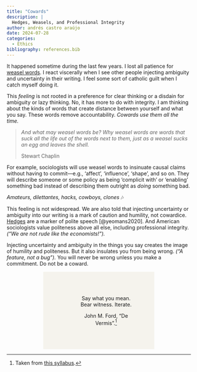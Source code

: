 ```yaml
---
title: "Cowards"
description: |
  Hedges, Weasels, and Professional Integrity
author: andrés castro araújo
date: 2024-07-28
categories:
  - Ethics
bibliography: references.bib
---
```


It happened sometime during the last few years. I lost all patience for [weasel words](https://en.wikipedia.org/wiki/Weasel_word). I react viscerally when I see other people injecting ambiguity and uncertainty in their writing. I feel some sort of catholic guilt when I catch myself doing it.

This *feeling* is not rooted in a preference for clear thinking or a disdain for ambiguity or lazy thinking. No, it has more to do with integrity. I am thinking about the kinds of words that create distance between yourself and what you say. These words remove accountability. *Cowards use them all the time.*

> *And what may weasel words be? Why weasel words are words that suck all the life out of the words next to them, just as a weasel sucks an egg and leaves the shell.*
>
> Stewart Chaplin

For example, sociologists will use weasel words to insinuate causal claims without having to commit—e.g., 'affect', 'influence', 'shape', and so on. They will describe someone or some policy as being 'complicit with' or 'enabling' something bad instead of describing them outright as *doing* something bad.

<aside>*Amateurs, dilettantes, hacks, cowboys, clones* 🎶</aside>

This feeling is not widespread. We are also told that injecting uncertainty or ambiguity into our writing is a mark of caution and humility, not cowardice. [Hedges](https://en.wikipedia.org/wiki/Hedge_(linguistics)) are a marker of polite speech [@yeomans2020]. And American sociologists value politeness above all else, including professional integrity. *("We are not rude like the economists!").*

Injecting uncertainty and ambiguity in the things you say creates the image of humility and politeness. But it also insulates you from being wrong. *("A feature, not a bug").* You will never be wrong unless you make a commitment. Do not be a coward.

::: {style="background-color: #F5F3ED; padding-left: 100px; padding-right: 60px; padding-top: 50px; padding-bottom: 50px; margin-left: 100px; margin-right: 100px; text-align: center;"}
Say what you mean. Bear witness. Iterate.

John M. Ford, “De Vermis”.[^1]
:::

[^1]: Taken from [this syllabus](https://kieranhealy.org/files/teaching/gradtheory.pdf).

